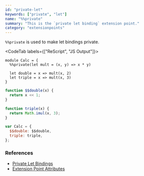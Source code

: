 ```yaml
---
id: "private-let"
keywords: ["private", "let"]
name: "%%private"
summary: "This is the `private let binding` extension point."
category: "extensionpoints"
---
```


`%%private` is used to make let bindings private.

<CodeTab labels={["ReScript", "JS Output"]}>

```res
module Calc = {
  %%private(let mult = (x, y) => x * y)

  let double = x => mult(x, 2)
  let triple = x => mult(x, 3)
}
```

```js
function $$double(x) {
  return x << 1;
}

function triple(x) {
  return Math.imul(x, 3);
}

var Calc = {
  $$double: $$double,
  triple: triple,
};
```

</CodeTab>

### References

* [Private Let Bindings](/docs/manual/latest/let-binding#private-let-bindings)
* [Extension Point Attributes](/docs/manual/latest/attribute#extension-point)

